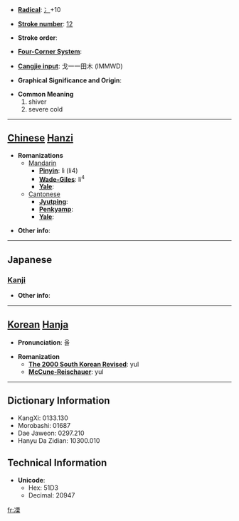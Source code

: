 * '''[[Wiktionary:Chinese radical index| Radical]]''': [[Wiktionary:Chinese radical index 冫|冫]]+10

* '''[[Wiktionary:Chinese total strokes index|Stroke number]]''': [[Wiktionary:Chinese total strokes index 12|12]]

* '''Stroke order''': 

* '''[[Wiktionary:Chinese four corner index|Four-Corner System]]''': 

* '''[[Wiktionary:Chinese Cangjie index|Cangjie input]]''': 戈一一田木 (IMMWD)

* '''Graphical Significance and Origin''': 

* '''Common Meaning'''
*#shiver
*# severe cold


----

== [[Chinese]] [[Hanzi]] ==

* '''Romanizations'''
** [[Mandarin]]
*** '''[[Pinyin]]''': lì (li4)
*** '''[[Wade-Giles]]''': li<sup>4</sup>
*** '''[[Yale]]''': 
**[[Cantonese]]
***'''[[Jyutping]]''':
***'''[[Penkyamp]]''': 
***'''[[Yale]]''': 

* '''Other info''': 

----

==Japanese==
===[[Kanji]]===
{{kanji|on readings=[[りつ]] (ritsu), [[りち]] (richi)|kun readings=[[さむいさま]] (samuisama)}}

* '''Other info''':  

----

== [[Korean]] [[Hanja]] ==

* '''Pronunciation''': 율

* '''Romanization'''
** '''[[The 2000 South Korean Revised Romanization|The 2000 South Korean Revised]]''': yul
** '''[[McCune-Reischauer]]''': yul

----

== Dictionary Information ==

* KangXi: 0133.130
* Morobashi: 01687
* Dae Jaweon: 0297.210
* Hanyu Da Zidian: 10300.010

== Technical Information ==

* '''Unicode''':
** Hex: 51D3
** Decimal: 20947

[[fr:凓]]